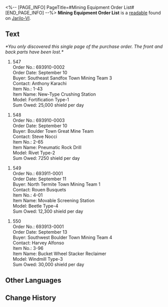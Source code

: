 <%-- [PAGE_INFO]
PageTitle=#Mining Equipment Order List#
[END_PAGE_INFO] --%>
{{Readable Infobox
|id           = 005
|partIds      = 190105
|title        = 
|image        = Item Jarilo-VI Readable.png
|world        = Jarilo-VI
|parts        = 1
|author       = <!--to be added-->
|description  = An issued list of mining equipment to be ordered. Evidence of times when the Underworld was still prosperous and business was booming.
|part1        = Mining Equipment Order List
|source1      = {{cx|Source missing}}
|characters   = 
|factions     = 
}}
'''Mining Equipment Order List''' is a [[readable]] found on [[Jarilo-VI]].
<!--
==Location==
{{Map Embed|<map name>|<marker id>}}
-->
==Text==
''*You only discovered this single page of the purchase order. The front and back parts have been lost.*''

#547<br />Order No.: 693910-0002<br />Order Date: September 10<br />Buyer: Southeast Sandfox Town Mining Team 3<br />Contact: Anthony Karachi<br />Item No.: 1-43<br />Item Name: New-Type Crushing Station<br />Model: Fortification Type-1<br />Sum Owed: 25,000 shield per day

#548<br />Order No.: 693910-0003<br />Order Date: September 10<br />Buyer: Boulder Town Great Mine Team<br />Contact: Steve Nocci<br />Item No.: 2-65<br />Item Name: Pneumatic Rock Drill<br />Model: Rivet Type-2<br />Sum Owed: 7250 shield per day

#549<br />Order No.: 693911-0001<br />Order Date: September 11<br />Buyer: North Termite Town Mining Team 1<br />Contact: Rouen Busquets<br />Item No.: 4-01<br />Item Name: Movable Screening Station<br />Model: Beetle Type-4<br />Sum Owed: 12,300 shield per day

#550<br />Order No.: 693913-0001<br />Order Date: September 13<br />Buyer: Southwest Boulder Town Mining Team 4<br />Contact: Harvey Alfonso<br />Item No.: 3-96<br />Item Name: Bucket Wheel Stacker Reclaimer<br />Model: Windmill Type-3<br />Sum Owed: 30,000 shield per day

<!--
==Trivia==
* 
-->
==Other Languages==
{{Other Languages
|en   = Mining Equipment Order List
|zhs  = 矿业机械订单列表
|zht  = 礦業機械訂單清單
|ja   = 鉱業機械発注リスト
|ko   = 광업 로봇 오더 리스트
|es   = Lista de pedidos de equipamiento minero
|fr   = Bon de commande d'équipement minier
|ru   = Ведомость закупки горнодобывающего оборудования
|th   = รายการสั่งซื้ออุปกรณ์เหมืองแร่
|vi   = Danh Sách Đặt Hàng Máy Móc Khai Khoáng
|de   = Bestellliste für Bergbauausrüstung
|id   = Daftar Pesanan Mesin Pertambangan
|pt   = Lista de Pedido de Equipamentos de Mineração
}}

==Change History==
{{Change History|1.0}}